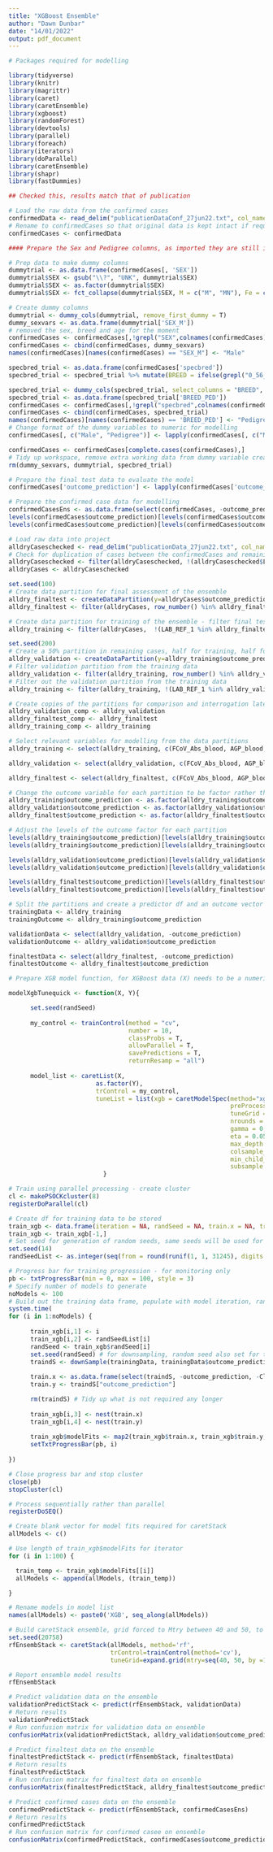 ```yaml
---
title: "XGBoost Ensemble"
author: "Dawn Dunbar"
date: "14/01/2022"
output: pdf_document
---
```


```r

# Packages required for modelling

library(tidyverse)
library(knitr)
library(magrittr)
library(caret)
library(caretEnsemble)
library(xgboost)
library(randomForest)
library(devtools)
library(parallel)
library(foreach)
library(iterators)
library(doParallel)
library(caretEnsemble)
library(shapr)
library(fastDummies)

```

```r

## Checked this, results match that of publication

# Load the raw data from the confirmed cases
confirmedData <- read_delim("publicationDataConf_27jun22.txt", col_names = T, delim = "\t")
# Rename to confirmedCases so that original data is kept intact if required
confirmedCases <- confirmedData

#### Prepare the Sex and Pedigree columns, as imported they are still in original format ####

# Prep data to make dummy columns
dummytrial <- as.data.frame(confirmedCases[, 'SEX'])
dummytrial$SEX <- gsub("\\?", "UNK", dummytrial$SEX)
dummytrial$SEX <- as.factor(dummytrial$SEX)
dummytrial$SEX <- fct_collapse(dummytrial$SEX, M = c("M", "MN"), Fe = c("F", "FN"), UNK = c("UNK", NA))

# Create dummy columns
dummytrial <- dummy_cols(dummytrial, remove_first_dummy = T)
dummy_sexvars <- as.data.frame(dummytrial['SEX_M'])
# removed the sex, breed and age for the moment
confirmedCases <- confirmedCases[,!grepl("SEX",colnames(confirmedCases))] 
confirmedCases <- cbind(confirmedCases, dummy_sexvars)
names(confirmedCases)[names(confirmedCases) == "SEX_M"] <- "Male"

specbred_trial <- as.data.frame(confirmedCases['specbred'])
specbred_trial <- specbred_trial %>% mutate(BREED = ifelse(grepl("0_56_0|0_98_0|2_0_0|2_0_99|2_56_99|2_7_0|2_8_0", specbred_trial$specbred), "NON_PED", "PED"))

specbred_trial <- dummy_cols(specbred_trial, select_columns = "BREED", remove_first_dummy = T)
specbred_trial <- as.data.frame(specbred_trial['BREED_PED'])
confirmedCases <- confirmedCases[,!grepl("specbred",colnames(confirmedCases))] 
confirmedCases <- cbind(confirmedCases, specbred_trial)
names(confirmedCases)[names(confirmedCases) == 'BREED_PED'] <- "Pedigree"
# Change format of the dummy variables to numeric for modelling 
confirmedCases[, c("Male", "Pedigree")] <- lapply(confirmedCases[, c("Male", "Pedigree")], as.numeric)

confirmedCases <- confirmedCases[complete.cases(confirmedCases),]
# Tidy up workspace, remove extra working data from dummy variable creation
rm(dummy_sexvars, dummytrial, specbred_trial)

# Prepare the final test data to evaluate the model
confirmedCases['outcome_prediction'] <- lapply(confirmedCases['outcome_prediction'], factor)

# Prepare the confirmed case data for modelling
confirmedCasesEns <- as.data.frame(select(confirmedCases, -outcome_prediction))
levels(confirmedCases$outcome_prediction)[levels(confirmedCases$outcome_prediction)=="0"] <- "NonFIP"
levels(confirmedCases$outcome_prediction)[levels(confirmedCases$outcome_prediction)=="1"] <- "FIP"

```

```r

# Load raw data into project
alldryCaseschecked <- read_delim("publicationData_27jun22.txt", col_names = T, delim = "\t")
# Check for duplication of cases between the confirmedCases and remaining raw data
alldryCaseschecked <- filter(alldryCaseschecked, !(alldryCaseschecked$LAB_REF_1 %in% confirmedCases$LAB_REF_1)) 
alldryCases <- alldryCaseschecked

```

```r

set.seed(100)
# Create data partition for final assessment of the ensemble
alldry_finaltest <- createDataPartition(y=alldryCases$outcome_prediction, times = 1, p=0.2, list = T) 
alldry_finaltest <- filter(alldryCases, row_number() %in% alldry_finaltest$Resample1)

# Create data partition for training of the ensemble - filter final test from all cases
alldry_training <- filter(alldryCases,  !(LAB_REF_1 %in% alldry_finaltest$LAB_REF_1)) 

set.seed(200)
# Create a 50% partition in remaining cases, half for training, half for validation
alldry_validation <- createDataPartition(y=alldry_training$outcome_prediction, times = 1, p=0.5, list = T)
# Filter validation partition from the training data
alldry_validation <- filter(alldry_training, row_number() %in% alldry_validation$Resample1)
# Filter out the validation partition from the training data
alldry_training <- filter(alldry_training, !(LAB_REF_1 %in% alldry_validation$LAB_REF_1))

# Create copies of the partitions for comparison and interrogation later (subsequent actions on the partitions removes some information not relevant for modelling)
alldry_validation_comp <- alldry_validation
alldry_finaltest_comp <- alldry_finaltest
alldry_training_comp <- alldry_training

```

```r

# Select relevant variables for modelling from the data partitions
alldry_training <- select(alldry_training, c(FCoV_Abs_blood, AGP_blood, hb, neutrophils, lymphocytes, monocytes, eosinophils, albumin, albumin_globulin_ratio, YEARS,  Male, Pedigree, outcome_prediction))

alldry_validation <- select(alldry_validation, c(FCoV_Abs_blood, AGP_blood, hb, neutrophils, lymphocytes, monocytes, eosinophils, albumin, albumin_globulin_ratio, YEARS,  Male, Pedigree, outcome_prediction))

alldry_finaltest <- select(alldry_finaltest, c(FCoV_Abs_blood, AGP_blood, hb, neutrophils, lymphocytes, monocytes, eosinophils, albumin, albumin_globulin_ratio, YEARS,  Male, Pedigree, outcome_prediction))

# Change the outcome variable for each partition to be factor rather than numeric
alldry_training$outcome_prediction <- as.factor(alldry_training$outcome_prediction)
alldry_validation$outcome_prediction <- as.factor(alldry_validation$outcome_prediction)
alldry_finaltest$outcome_prediction <- as.factor(alldry_finaltest$outcome_prediction)

# Adjust the levels of the outcome factor for each partition
levels(alldry_training$outcome_prediction)[levels(alldry_training$outcome_prediction)=="0"] <- "NonFIP"
levels(alldry_training$outcome_prediction)[levels(alldry_training$outcome_prediction)=="1"] <- "FIP"

levels(alldry_validation$outcome_prediction)[levels(alldry_validation$outcome_prediction)=="0"] <- "NonFIP"
levels(alldry_validation$outcome_prediction)[levels(alldry_validation$outcome_prediction)=="1"] <- "FIP"

levels(alldry_finaltest$outcome_prediction)[levels(alldry_finaltest$outcome_prediction)=="0"] <- "NonFIP"
levels(alldry_finaltest$outcome_prediction)[levels(alldry_finaltest$outcome_prediction)=="1"] <- "FIP"

# Split the partitions and create a predictor df and an outcome vector for each partition
trainingData <- alldry_training
trainingOutcome <- alldry_training$outcome_prediction

validationData <- select(alldry_validation, -outcome_prediction)
validationOutcome <- alldry_validation$outcome_prediction       

finaltestData <- select(alldry_finaltest, -outcome_prediction)
finaltestOutcome <- alldry_finaltest$outcome_prediction 

```

```r

# Prepare XGB model function, for XGBoost data (X) needs to be a numeric matrix

modelXgbTunequick <- function(X, Y){  

      set.seed(randSeed)
      
      my_control <- trainControl(method = "cv", 
                                 number = 10, 
                                 classProbs = T,
                                 allowParallel = T,
                                 savePredictions = T,
                                 returnResamp = "all")
      
      model_list <- caretList(X,
                        as.factor(Y),
                        trControl = my_control,
                        tuneList = list(xgb = caretModelSpec(method="xgbTree", 
                                                             preProcess = c("center", "scale"), 
                                                             tuneGrid = expand.grid(
                                                             nrounds = seq(from = 200, to = 1000, by = 100), 
                                                             gamma = 0, 
                                                             eta = 0.05, 
                                                             max_depth = c(3,4,5), 
                                                             colsample_bytree = 1, 
                                                             min_child_weight = 1, 
                                                             subsample = c(0.5,0.75)))))
                          }

# Train using parallel processing - create cluster
cl <- makePSOCKcluster(8)
registerDoParallel(cl)

# Create df for training data to be stored
train_xgb <- data.frame(iteration = NA, randSeed = NA, train.x = NA, train.y = NA, modelFits = NA)
train_xgb <- train_xgb[-1,]
# Set seed for generation of random seeds, same seeds will be used for training the models in the mixed ensemble
set.seed(14)
randSeedList <- as.integer(seq(from = round(runif(1, 1, 31245), digits = 1), to = 99789, length.out = 100))

# Progress bar for training progression - for monitoring only
pb <- txtProgressBar(min = 0, max = 100, style = 3)
# Specify number of models to generate
noModels <- 100
# Build out the training data frame, populate with model iteration, random seed for each build, data and model function for each iteration, then train each model. System time for modelling tracked, for monitoring only.
system.time(
for (i in 1:noModels) {  
      
      train_xgb[i,1] <- i
      train_xgb[i,2] <- randSeedList[i]
      randSeed <- train_xgb$randSeed[i]
      set.seed(randSeed) # for downsampling, random seed also set for the model tune function
      traindS <- downSample(trainingData, trainingData$outcome_prediction)
      
      train.x <- as.data.frame(select(traindS, -outcome_prediction, -Class))
      train.y <- traindS["outcome_prediction"]

      rm(traindS) # Tidy up what is not required any longer
      
      train_xgb[i,3] <- nest(train.x)
      train_xgb[i,4] <- nest(train.y)
      
      train_xgb$modelFits <- map2(train_xgb$train.x, train_xgb$train.y, ~ modelXgbTunequick(.x, .y$outcome_prediction))
      setTxtProgressBar(pb, i)
      
})

# Close progress bar and stop cluster
close(pb)
stopCluster(cl)

```

```r

# Process sequentially rather than parallel
registerDoSEQ()

# Create blank vector for model fits required for caretStack
allModels <- c()

# Use length of train_xgb$modelFits for iterator
for (i in 1:100) {     

  train_temp <- train_xgb$modelFits[[i]]
  allModels <- append(allModels, (train_temp))

}

# Rename models in model list
names(allModels) <- paste0('XGB', seq_along(allModels))

# Build caretStack ensemble, grid forced to Mtry between 40 and 50, to ensure a representitive selection of base learners were evaluated
set.seed(20758)
rfEnsembStack <- caretStack(allModels, method='rf', 
                            trControl=trainControl(method='cv'), 
                            tuneGrid=expand.grid(mtry=seq(40, 50, by =1)))

# Report ensemble model results
rfEnsembStack

```

```r

# Predict validation data on the ensemble
validationPredictStack <- predict(rfEnsembStack, validationData)
# Return results 
validationPredictStack
# Run confusion matrix for validation data on ensemble
confusionMatrix(validationPredictStack, alldry_validation$outcome_prediction, positive = "FIP")

# Predict finaltest data on the ensemble
finaltestPredictStack <- predict(rfEnsembStack, finaltestData)
# Return results 
finaltestPredictStack
# Run confusion matrix for finaltest data on ensemble
confusionMatrix(finaltestPredictStack, alldry_finaltest$outcome_prediction, positive = "FIP")

# Predict confirmed cases data on the ensemble
confirmedPredictStack <- predict(rfEnsembStack, confirmedCasesEns)
# Return results 
confirmedPredictStack
# Run confusion matrix for confirmed casee on ensemble
confusionMatrix(confirmedPredictStack, confirmedCases$outcome_prediction, positive = "FIP")

```